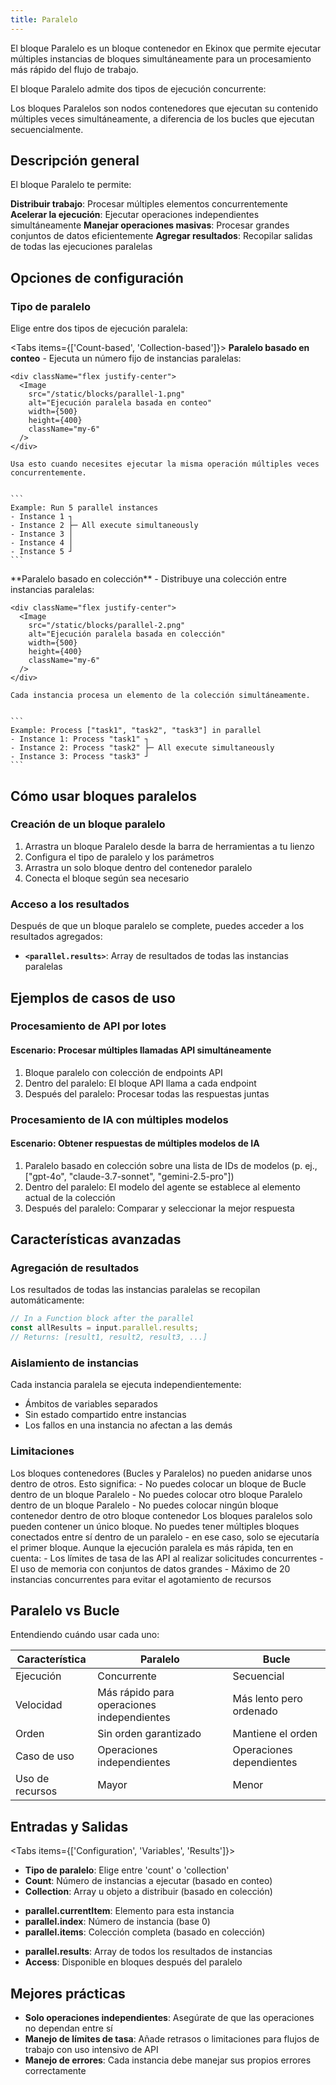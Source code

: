 ```yaml
---
title: Paralelo
---
```



El bloque Paralelo es un bloque contenedor en Ekinox que permite ejecutar múltiples instancias de bloques simultáneamente para un procesamiento más rápido del flujo de trabajo.

El bloque Paralelo admite dos tipos de ejecución concurrente:

<Callout type="info">
  Los bloques Paralelos son nodos contenedores que ejecutan su contenido múltiples veces simultáneamente, a diferencia de los bucles que ejecutan secuencialmente.
</Callout>

## Descripción general

El bloque Paralelo te permite:

<Steps>
  <Step>
    <strong>Distribuir trabajo</strong>: Procesar múltiples elementos concurrentemente
  </Step>
  <Step>
    <strong>Acelerar la ejecución</strong>: Ejecutar operaciones independientes simultáneamente
  </Step>
  <Step>
    <strong>Manejar operaciones masivas</strong>: Procesar grandes conjuntos de datos eficientemente
  </Step>
  <Step>
    <strong>Agregar resultados</strong>: Recopilar salidas de todas las ejecuciones paralelas
  </Step>
</Steps>

## Opciones de configuración

### Tipo de paralelo

Elige entre dos tipos de ejecución paralela:

<Tabs items={['Count-based', 'Collection-based']}>
  <Tab>
    **Paralelo basado en conteo** - Ejecuta un número fijo de instancias paralelas:
    
    <div className="flex justify-center">
      <Image
        src="/static/blocks/parallel-1.png"
        alt="Ejecución paralela basada en conteo"
        width={500}
        height={400}
        className="my-6"
      />
    </div>
    
    Usa esto cuando necesites ejecutar la misma operación múltiples veces concurrentemente.
    

    ```
    Example: Run 5 parallel instances
    - Instance 1 ┐
    - Instance 2 ├─ All execute simultaneously
    - Instance 3 │
    - Instance 4 │
    - Instance 5 ┘
    ```

  </Tab>
  <Tab>
    **Paralelo basado en colección** - Distribuye una colección entre instancias paralelas:
    
    <div className="flex justify-center">
      <Image
        src="/static/blocks/parallel-2.png"
        alt="Ejecución paralela basada en colección"
        width={500}
        height={400}
        className="my-6"
      />
    </div>
    
    Cada instancia procesa un elemento de la colección simultáneamente.
    

    ```
    Example: Process ["task1", "task2", "task3"] in parallel
    - Instance 1: Process "task1" ┐
    - Instance 2: Process "task2" ├─ All execute simultaneously
    - Instance 3: Process "task3" ┘
    ```

  </Tab>
</Tabs>

## Cómo usar bloques paralelos

### Creación de un bloque paralelo

1. Arrastra un bloque Paralelo desde la barra de herramientas a tu lienzo
2. Configura el tipo de paralelo y los parámetros
3. Arrastra un solo bloque dentro del contenedor paralelo
4. Conecta el bloque según sea necesario

### Acceso a los resultados

Después de que un bloque paralelo se complete, puedes acceder a los resultados agregados:

- **`<parallel.results>`**: Array de resultados de todas las instancias paralelas

## Ejemplos de casos de uso

### Procesamiento de API por lotes

<div className="mb-4 rounded-md border p-4">
  <h4 className="font-medium">Escenario: Procesar múltiples llamadas API simultáneamente</h4>
  <ol className="list-decimal pl-5 text-sm">
    <li>Bloque paralelo con colección de endpoints API</li>
    <li>Dentro del paralelo: El bloque API llama a cada endpoint</li>
    <li>Después del paralelo: Procesar todas las respuestas juntas</li>
  </ol>
</div>

### Procesamiento de IA con múltiples modelos

<div className="mb-4 rounded-md border p-4">
  <h4 className="font-medium">Escenario: Obtener respuestas de múltiples modelos de IA</h4>
  <ol className="list-decimal pl-5 text-sm">
    <li>Paralelo basado en colección sobre una lista de IDs de modelos (p. ej., ["gpt-4o", "claude-3.7-sonnet", "gemini-2.5-pro"])</li>
    <li>Dentro del paralelo: El modelo del agente se establece al elemento actual de la colección</li>
    <li>Después del paralelo: Comparar y seleccionar la mejor respuesta</li>
  </ol>
</div>

## Características avanzadas

### Agregación de resultados

Los resultados de todas las instancias paralelas se recopilan automáticamente:

```javascript
// In a Function block after the parallel
const allResults = input.parallel.results;
// Returns: [result1, result2, result3, ...]
```

### Aislamiento de instancias

Cada instancia paralela se ejecuta independientemente:
- Ámbitos de variables separados
- Sin estado compartido entre instancias
- Los fallos en una instancia no afectan a las demás

### Limitaciones

<Callout type="warning">
  Los bloques contenedores (Bucles y Paralelos) no pueden anidarse unos dentro de otros. Esto significa:
  - No puedes colocar un bloque de Bucle dentro de un bloque Paralelo
  - No puedes colocar otro bloque Paralelo dentro de un bloque Paralelo
  - No puedes colocar ningún bloque contenedor dentro de otro bloque contenedor
</Callout>

<Callout type="warning">
  Los bloques paralelos solo pueden contener un único bloque. No puedes tener múltiples bloques conectados entre sí dentro de un paralelo - en ese caso, solo se ejecutaría el primer bloque.
</Callout>

<Callout type="info">
  Aunque la ejecución paralela es más rápida, ten en cuenta:
  - Los límites de tasa de las API al realizar solicitudes concurrentes
  - El uso de memoria con conjuntos de datos grandes
  - Máximo de 20 instancias concurrentes para evitar el agotamiento de recursos
</Callout>

## Paralelo vs Bucle

Entendiendo cuándo usar cada uno:

| Característica | Paralelo | Bucle |
|---------|----------|------|
| Ejecución | Concurrente | Secuencial |
| Velocidad | Más rápido para operaciones independientes | Más lento pero ordenado |
| Orden | Sin orden garantizado | Mantiene el orden |
| Caso de uso | Operaciones independientes | Operaciones dependientes |
| Uso de recursos | Mayor | Menor |

## Entradas y Salidas

<Tabs items={['Configuration', 'Variables', 'Results']}>
  <Tab>
    <ul className="list-disc space-y-2 pl-6">
      <li>
        <strong>Tipo de paralelo</strong>: Elige entre 'count' o 'collection'
      </li>
      <li>
        <strong>Count</strong>: Número de instancias a ejecutar (basado en conteo)
      </li>
      <li>
        <strong>Collection</strong>: Array u objeto a distribuir (basado en colección)
      </li>
    </ul>
  </Tab>
  <Tab>
    <ul className="list-disc space-y-2 pl-6">
      <li>
        <strong>parallel.currentItem</strong>: Elemento para esta instancia
      </li>
      <li>
        <strong>parallel.index</strong>: Número de instancia (base 0)
      </li>
      <li>
        <strong>parallel.items</strong>: Colección completa (basado en colección)
      </li>
    </ul>
  </Tab>
  <Tab>
    <ul className="list-disc space-y-2 pl-6">
      <li>
        <strong>parallel.results</strong>: Array de todos los resultados de instancias
      </li>
      <li>
        <strong>Access</strong>: Disponible en bloques después del paralelo
      </li>
    </ul>
  </Tab>
</Tabs>

## Mejores prácticas

- **Solo operaciones independientes**: Asegúrate de que las operaciones no dependan entre sí
- **Manejo de límites de tasa**: Añade retrasos o limitaciones para flujos de trabajo con uso intensivo de API
- **Manejo de errores**: Cada instancia debe manejar sus propios errores correctamente

